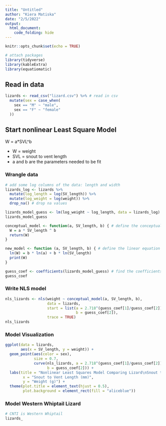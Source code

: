 ```yaml
---
title: "Untitled"
author: "Kiera Matiska"
date: "2/5/2022"
output:
  html_document:
    code_folding: hide
---
```


```r
knitr::opts_chunk$set(echo = TRUE)

# attach packages
library(tidyverse)
library(kableExtra)
library(equatiomatic)
```

## Read in data

```r
lizards <- read_csv("lizard.csv") %>% # read in csv
  mutate(sex = case_when(
    sex == "M" ~ "male",
    sex == "F" ~ "female"
  ))
```

## Start nonlinear Least Square Model

W = a*SVL^b

- W = weight
- SVL = snout to vent length
- a and b are the parameters needed to be fit

### Wrangle data

```r
# add some log columns of the data: length and width
lizards_log <- lizards %>% 
  mutate(log_length = log(SV_length)) %>% 
  mutate(log_weight = log(weight)) %>% 
  drop_na() # drop na values

lizards_model_guess <- lm(log_weight ~ log_length, data = lizards_log) # create a guess model using log values
lizards_model_guess

conceptual_model <- function(a, SV_length, b) { # define the conceptual model
  W = a * SV_length ^ b
  return(W)
}

new_model <- function (a, SV_length, b) { # define the linear equation model
  ln(W) = b * ln(a) + b * ln(SV_length)
  print(W)
}

guess_coef <- coefficients(lizards_model_guess) # find the coefficients
guess_coef
```

### Write NLS model

```r
nls_lizards <- nls(weight ~ conceptual_model(a, SV_length, b),
                   data = lizards,
                   start = list(a = 2.718^(guess_coef[1]/guess_coef[2]),
                                b = guess_coef[2]),
                   trace = TRUE)
nls_lizards
```

### Model Visualization

```r
ggplot(data = lizards,
       aes(x = SV_length, y = weight)) +
  geom_point(aes(color = sex),
             size = 0.7,
             curve(nls_lizards, a = 2.718^(guess_coef[1]/guess_coef[2]),
                   b = guess_coef[2])) +
  labs(title = "Nonlinear Least Squares Model Comparing Lizard\nSnout to Vent Length to Weight by Sex",
        x = "Snout to Vent Length (mm)",
        y = "Weight (g)") +
  theme(plot.title = element_text(hjust = 0.5),
        plot.background = element_rect(fill = "aliceblue"))
```

### Model Western Whiptail Lizard

```r
# CNTI is Western Whiptail
lizards_
```

